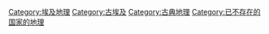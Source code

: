 [[Category:埃及地理|Category:埃及地理]]
[[Category:古埃及|Category:古埃及]]
[[Category:古典地理|Category:古典地理]]
[[Category:已不存在的国家的地理|Category:已不存在的国家的地理]]